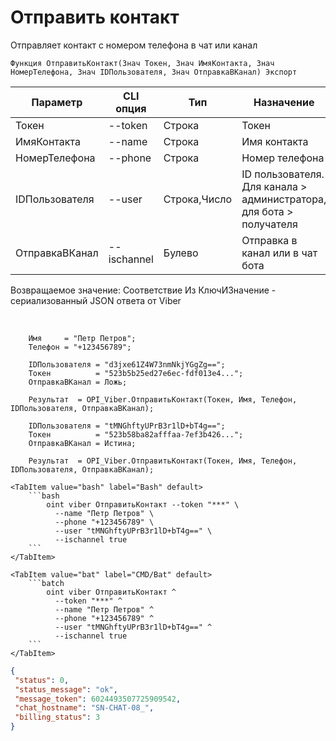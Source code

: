 ﻿---
sidebar_position: 4
---


# Отправить контакт
 Отправляет контакт с номером телефона в чат или канал



`Функция ОтправитьКонтакт(Знач Токен, Знач ИмяКонтакта, Знач НомерТелефона, Знач IDПользователя, Знач ОтправкаВКанал) Экспорт`

  | Параметр | CLI опция | Тип | Назначение |
  |-|-|-|-|
  | Токен | --token | Строка | Токен |
  | ИмяКонтакта | --name | Строка | Имя контакта |
  | НомерТелефона | --phone | Строка | Номер телефона |
  | IDПользователя | --user | Строка,Число | ID пользователя. Для канала > администратора, для бота > получателя |
  | ОтправкаВКанал | --ischannel | Булево | Отправка в канал или в чат бота |

  
  Возвращаемое значение:   Соответствие Из КлючИЗначение - сериализованный JSON ответа от Viber

<br/>




```bsl title="Пример кода"
    Имя     = "Петр Петров";
    Телефон = "+123456789";

    IDПользователя = "d3jxe61Z4W73nmNkjYGgZg==";
    Токен          = "523b5b25ed27e6ec-fdf013e4...";
    ОтправкаВКанал = Ложь;

    Результат  = OPI_Viber.ОтправитьКонтакт(Токен, Имя, Телефон, IDПользователя, ОтправкаВКанал);

    IDПользователя = "tMNGhftyUPrB3r1lD+bT4g==";
    Токен          = "523b58ba82afffaa-7ef3b426...";
    ОтправкаВКанал = Истина;

    Результат  = OPI_Viber.ОтправитьКонтакт(Токен, Имя, Телефон, IDПользователя, ОтправкаВКанал);
```
    

 <Tabs>
  
    <TabItem value="bash" label="Bash" default>
        ```bash
            oint viber ОтправитьКонтакт --token "***" \
              --name "Петр Петров" \
              --phone "+123456789" \
              --user "tMNGhftyUPrB3r1lD+bT4g==" \
              --ischannel true
        ```
    </TabItem>
  
    <TabItem value="bat" label="CMD/Bat" default>
        ```batch
            oint viber ОтправитьКонтакт ^
              --token "***" ^
              --name "Петр Петров" ^
              --phone "+123456789" ^
              --user "tMNGhftyUPrB3r1lD+bT4g==" ^
              --ischannel true
        ```
    </TabItem>
</Tabs>


```json title="Результат"
{
 "status": 0,
 "status_message": "ok",
 "message_token": 6024493507725909542,
 "chat_hostname": "SN-CHAT-08_",
 "billing_status": 3
}
```
